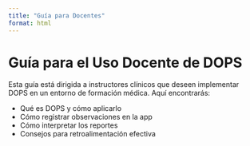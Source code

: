 ```yaml
---
title: "Guía para Docentes"
format: html
---
```


# Guía para el Uso Docente de DOPS

Esta guía está dirigida a instructores clínicos que deseen implementar DOPS en un entorno de formación médica. Aquí encontrarás:

- Qué es DOPS y cómo aplicarlo
- Cómo registrar observaciones en la app
- Cómo interpretar los reportes
- Consejos para retroalimentación efectiva

